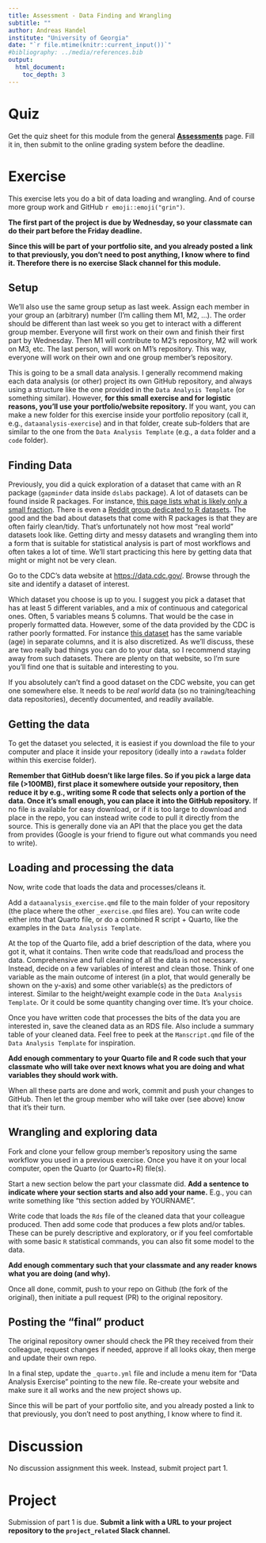 ---
title: Assessment - Data Finding and Wrangling  
subtitle: ""
author: Andreas Handel
institute: "University of Georgia"
date: "`r file.mtime(knitr::current_input())`"
#bibliography: ../media/references.bib
output: 
  html_document:
    toc_depth: 3
---


# Quiz

Get the quiz sheet for this module from the general [__Assessments__](./Course_Assessments.html) page. Fill it in, then submit to the online grading system before the deadline. 

# Exercise

This exercise lets you do a bit of data loading and wrangling. And of course more group work and GitHub `r emoji::emoji("grin")`. 

**The first part of the project is due by Wednesday, so your classmate can do their part before the Friday deadline.**

**Since this will be part of your portfolio site, and you already posted a link to that previously, you don't need to post anything, I know where to find it. Therefore there is no exercise Slack channel for this module.**


## Setup

We'll also use the same group setup as last week. Assign each member in your group an (arbitrary) number (I'm calling them M1, M2, ...). The order should be different than last week so you get to interact with a different group member. Everyone will first work on their own and finish their first part by Wednesday. Then M1 will contribute to M2's repository, M2 will work on M3, etc. The last person, will work on M1's repository. This way, everyone will work on their own and one group member's repository. 

This is going to be a small data analysis. I generally recommend making each data analysis (or other) project its own GitHub repository, and always using a structure like the one provided in the `Data Analysis Template` (or something similar). However, **for this small exercise and for logistic reasons, you'll use your portfolio/website repository.** If you want, you can make a new folder for this exercise inside your portfolio repository (call it, e.g., `dataanalysis-exercise`) and in that folder, create sub-folders that are similar to the one from the `Data Analysis Template` (e.g.,  a `data` folder and a `code` folder).


## Finding Data

Previously, you did a quick exploration of a dataset that came with an R package (`gapminder` data inside `dslabs` package). A lot of datasets can be found inside R packages. For instance, [this page lists what is likely only a small fraction](https://vincentarelbundock.github.io/Rdatasets/datasets.html). There is even a [Reddit group dedicated to R datasets](https://www.reddit.com/r/datasets/). The good and the bad about datasets that come with R packages is that they are often fairly clean/tidy. That's unfortunately not how most "real world" datasets look like. Getting dirty and messy datasets and wrangling them into a form that is suitable for statistical analysis is part of most workflows and often takes a lot of time. We'll start practicing this here by getting data that might or might not be very clean.

Go to the CDC's data website at [https://data.cdc.gov/](https://data.cdc.gov/). Browse through the site and identify a dataset of interest. 

Which dataset you choose is up to you. I suggest you pick a dataset that has at least 5 different variables, and a mix of continuous and categorical ones. Often, 5 variables means 5 columns. That would be the case in properly formatted data. However, some of the data provided by the CDC is rather poorly formatted. For instance [this dataset](https://data.cdc.gov/Traumatic-Brain-Injury-/Rates-of-TBI-related-Deaths-by-Age-Group-United-St/nq6q-szvs) has the same variable (age) in separate columns, and it is also discretized. As we'll discuss, these are two really bad things you can do to your data, so I recommend staying away from such datasets. There are plenty on that website, so I'm sure you'll find one that is suitable and interesting to you.

If you absolutely can't find a good dataset on the CDC website, you can get one somewhere else. It needs to be _real world_ data (so no training/teaching data repositories), decently documented, and readily available.


## Getting the data

To get the dataset you selected, it is easiest if you download the file to your computer and place it inside your repository (ideally into a `rawdata` folder within this exercise folder). 

**Remember that GitHub doesn't like large files. So if you pick a large data file (>100MB), first place it somewhere outside your repository, then reduce it by e.g., writing some R code that selects only a portion of the data. Once it's small enough, you can place it into the GitHub repository.** If no file is available for easy download, or if it is too large to download and place in the repo, you can instead write code to pull it directly from the source. This is generally done via an API that the place you get the data from provides (Google is your friend to figure out what commands you need to write).


## Loading and processing the data

Now, write code that loads the data and processes/cleans it.  

Add a `dataanalysis_exercise.qmd` file to the main folder of your repository (the place where the other `_exercise.qmd` files are). You can write code either into that Quarto file, or do a combined R script + Quarto, like the examples in the `Data Analysis Template`.

At the top of the Quarto file, add a brief description of the data, where you got it, what it contains. 
Then write code that reads/load and process the data. Comprehensive and full cleaning of all the data is not necessary. Instead, decide on a few variables of interest and clean those. Think of one variable as the main outcome of interest (in a plot, that would generally be shown on the y-axis) and some other variable(s) as the predictors of interest. Similar to the height/weight example code in the `Data Analysis Template`. Or it could be some quantity changing over time. It's your choice.

Once you have written code that processes the bits of the data you are interested in, save the cleaned data as an RDS file.
Also include a summary table of your cleaned data. Feel free to peek at the `Manscript.qmd` file of the `Data Analysis Template` for inspiration. 

**Add enough commentary to your Quarto file and R code such that your classmate who will take over next knows what you are doing and what variables they should work with.**

When all these parts are done and work, commit and push your changes to GitHub. Then let the group member who will take over (see above) know that it's their turn.


## Wrangling and exploring data

Fork and clone your fellow group member's repository using the same workflow you used in a previous exercise. Once you have it on your local computer, open the Quarto (or Quarto+R) file(s). 

Start a new section below the part your classmate did. **Add a sentence to indicate where your section starts and also add your name.** E.g., you can write something like "this section added by YOURNAME".

Write code that loads the `Rds` file of the cleaned data that your colleague produced. Then add some code that produces a few plots and/or tables. These can be purely descriptive and exploratory, or if you feel comfortable with some basic `R` statistical commands, you can also fit some model to the data. 

**Add enough commentary such that your classmate and any reader knows what you are doing (and why).**

Once all done, commit, push to your repo on Github (the fork of the original), then initiate a pull request (PR) to the original repository. 



## Posting the "final" product

The original repository owner should check the PR they received from their colleague, request changes if needed, approve if all looks okay, then merge and update their own repo. 

In a final step, update the `_quarto.yml` file and include a menu item for "Data Analysis Exercise" pointing to the new file. Re-create your website and make sure it all works and the new project shows up.

Since this will be part of your portfolio site, and you already posted a link to that previously, you don’t need to post anything, I know where to find it.




# Discussion

No discussion assignment this week. Instead, submit project part 1.


# Project

Submission of part 1 is due. **Submit a link with a URL to your project repository to the `project_related` Slack channel.** 
